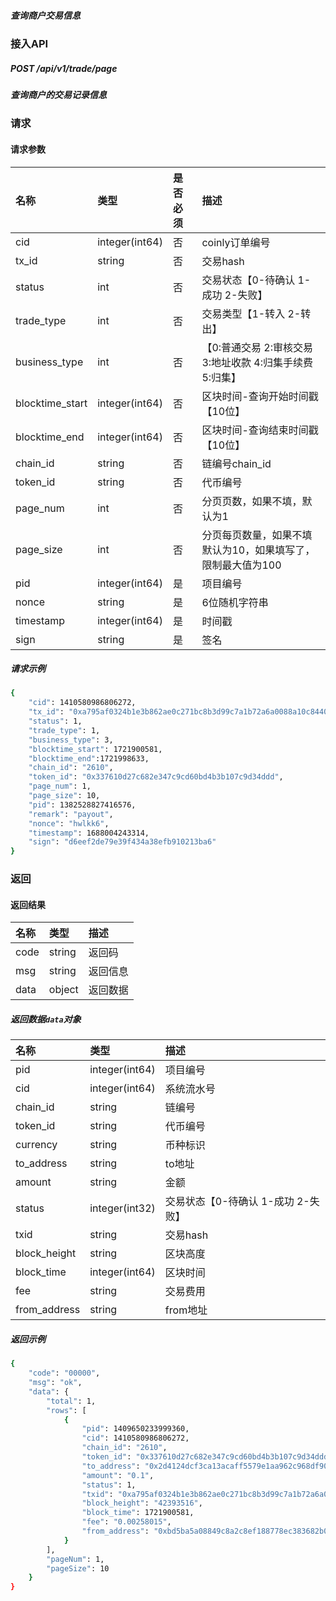 ##### 查询商户交易信息
### 接入API
##### POST /api/v1/trade/page  
##### 查询商户的交易记录信息
### 请求
#### 请求参数
| 名称          | 类型            | 是否必须 | 描述                                                                 |
| :------------ | :-------------- | :------- | :------------------------------------------------------------------- |
| cid           | integer(int64)   | 否       | coinly订单编号                                                       |
| tx_id         | string          | 否       | 交易hash                                                             |
| status        | int             | 否       | 交易状态【0-待确认 1-成功 2-失败】                                    |
| trade_type    | int             | 否       | 交易类型【1-转入 2-转出】                                            |
| business_type | int             | 否       | 【0:普通交易 2:审核交易 3:地址收款 4:归集手续费 5:归集】              |
| blocktime_start | integer(int64) | 否       | 区块时间-查询开始时间戳【10位】                                       |
| blocktime_end | integer(int64)   | 否       | 区块时间-查询结束时间戳【10位】                                       |
| chain_id      | string          | 否       | 链编号chain_id                                                       |
| token_id      | string          | 否       | 代币编号                                                             |
| page_num      | int             | 否       | 分页页数，如果不填，默认为1                                          |
| page_size     | int             | 否       | 分页每页数量，如果不填默认为10，如果填写了，限制最大值为100            |
| pid           | integer(int64)   | 是       | 项目编号                                                             |
| nonce         | string          | 是       | 6位随机字符串                                                        |
| timestamp     | integer(int64)   | 是       | 时间戳                                                               |
| sign          | string          | 是       | 签名                                                                 |
##### 请求示例
```bash
{
    "cid": 1410580986806272,
    "tx_id": "0xa795af0324b1e3b862ae0c271bc8b3d99c7a1b72a6a0088a10c84403d0e6f27d",
    "status": 1,
    "trade_type": 1,
    "business_type": 3,
    "blocktime_start": 1721900581,
    "blocktime_end":1721998633,
    "chain_id": "2610",
    "token_id": "0x337610d27c682e347c9cd60bd4b3b107c9d34ddd",
    "page_num": 1,
    "page_size": 10,
    "pid": 1382528827416576,
    "remark": "payout",
    "nonce": "hwlkk6",
    "timestamp": 1688004243314,
    "sign": "d6eef2de79e39f434a38efb910213ba6"
}
```
### 返回
#### 返回结果
| 名称 | 类型   | 描述     |
| :--- | :----- | :------- |
| code | string | 返回码   |
| msg  | string | 返回信息 |
| data | object | 返回数据 |
##### 返回数据```data```对象
| 名称         | 类型            | 描述                                   |
| :----------- | :-------------- | :------------------------------------- |
| pid          | integer(int64)   | 项目编号                               |
| cid          | integer(int64)   | 系统流水号                             |
| chain_id     | string          | 链编号                                 |
| token_id     | string          | 代币编号                               |
| currency     | string          | 币种标识                               |
| to_address   | string          | to地址                                 |
| amount       | string          | 金额                                   |
| status       | integer(int32)   | 交易状态【0-待确认 1-成功 2-失败】     |
| txid         | string          | 交易hash                               |
| block_height | string          | 区块高度                               |
| block_time   | integer(int64)   | 区块时间                               |
| fee          | string          | 交易费用                               |
| from_address | string          | from地址                               |
##### 返回示例
```bash
{
    "code": "00000",
    "msg": "ok",
    "data": {
        "total": 1,
        "rows": [
            {
                "pid": 1409650233999360,
                "cid": 1410580986806272,
                "chain_id": "2610",
                "token_id": "0x337610d27c682e347c9cd60bd4b3b107c9d34ddd",
                "to_address": "0x2d4124dcf3ca13acaff5579e1aa962c968df9092",
                "amount": "0.1",
                "status": 1,
                "txid": "0xa795af0324b1e3b862ae0c271bc8b3d99c7a1b72a6a0088a10c84403d0e6f27d",
                "block_height": "42393516",
                "block_time": 1721900581,
                "fee": "0.00258015",
                "from_address": "0xbd5ba5a08849c8a2c8ef188778ec383682b0063b"
            }
        ],
        "pageNum": 1,
        "pageSize": 10
    }
}
```















